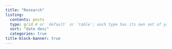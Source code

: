 ```yaml
---
title: "Research"
listing: 
  contents: posts 
  type: grid # or `default` or `table`; each type has its own set of yaml options to include
  sort: "date desc"
  categories: true 
title-block-banner: true
---
```

